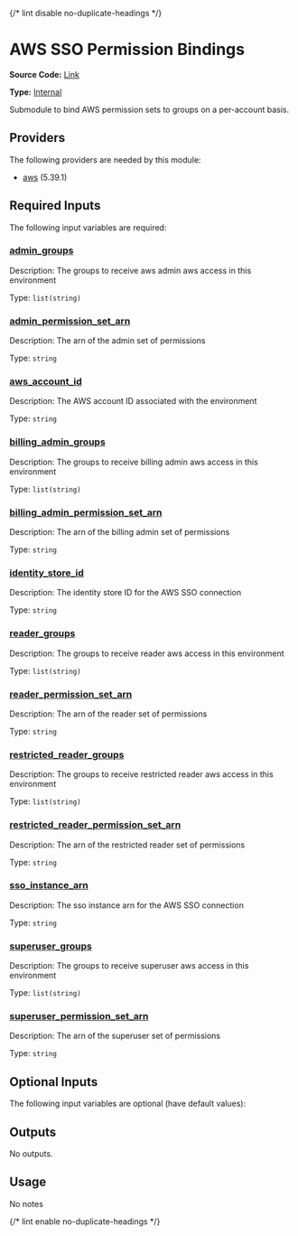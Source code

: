 {/* lint disable no-duplicate-headings */}

# AWS SSO Permission Bindings

**Source Code:** [Link](https://github.com/Panfactum/stack/tree/__currentPanfactumVersion__/packages/infrastructure/aws_account_permission_binding)

**Type:** [Internal](/docs/reference/infrastructure-modules/overview)

Submodule to bind AWS permission sets to groups
on a per-account basis.

## Providers

The following providers are needed by this module:

* [aws](https://registry.terraform.io/providers/hashicorp/aws/5.39.1/docs) (5.39.1)

## Required Inputs

The following input variables are required:

### <a name="input_admin_groups" /> [admin\_groups](#input_admin_groups)

Description: The groups to receive aws admin aws access in this environment

Type: `list(string)`

### <a name="input_admin_permission_set_arn" /> [admin\_permission\_set\_arn](#input_admin_permission_set_arn)

Description: The arn of the admin set of permissions

Type: `string`

### <a name="input_aws_account_id" /> [aws\_account\_id](#input_aws_account_id)

Description: The AWS account ID associated with the environment

Type: `string`

### <a name="input_billing_admin_groups" /> [billing\_admin\_groups](#input_billing_admin_groups)

Description: The groups to receive billing admin aws access in this environment

Type: `list(string)`

### <a name="input_billing_admin_permission_set_arn" /> [billing\_admin\_permission\_set\_arn](#input_billing_admin_permission_set_arn)

Description: The arn of the billing admin set of permissions

Type: `string`

### <a name="input_identity_store_id" /> [identity\_store\_id](#input_identity_store_id)

Description: The identity store ID for the AWS SSO connection

Type: `string`

### <a name="input_reader_groups" /> [reader\_groups](#input_reader_groups)

Description: The groups to receive reader aws access in this environment

Type: `list(string)`

### <a name="input_reader_permission_set_arn" /> [reader\_permission\_set\_arn](#input_reader_permission_set_arn)

Description: The arn of the reader set of permissions

Type: `string`

### <a name="input_restricted_reader_groups" /> [restricted\_reader\_groups](#input_restricted_reader_groups)

Description: The groups to receive restricted reader aws access in this environment

Type: `list(string)`

### <a name="input_restricted_reader_permission_set_arn" /> [restricted\_reader\_permission\_set\_arn](#input_restricted_reader_permission_set_arn)

Description: The arn of the restricted reader set of permissions

Type: `string`

### <a name="input_sso_instance_arn" /> [sso\_instance\_arn](#input_sso_instance_arn)

Description: The sso instance arn for the AWS SSO connection

Type: `string`

### <a name="input_superuser_groups" /> [superuser\_groups](#input_superuser_groups)

Description: The groups to receive superuser aws access in this environment

Type: `list(string)`

### <a name="input_superuser_permission_set_arn" /> [superuser\_permission\_set\_arn](#input_superuser_permission_set_arn)

Description: The arn of the superuser set of permissions

Type: `string`

## Optional Inputs

The following input variables are optional (have default values):

## Outputs

No outputs.

## Usage

No notes

{/* lint enable no-duplicate-headings */}
